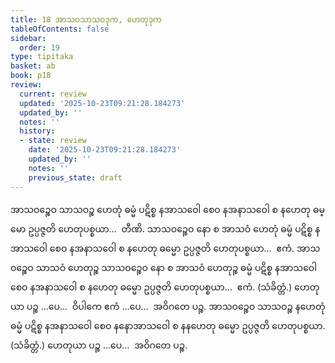 ```yaml
---
title: 18 အာသဝသာသဝဒုက, ဟေတုဒုက
tableOfContents: false
sidebar:
  order: 19
type: tipitaka
basket: ab
book: p18
review:
  current: review
  updated: '2025-10-23T09:21:28.184273'
  updated_by: ''
  notes: ''
  history:
  - state: review
    date: '2025-10-23T09:21:28.184273'
    updated_by: ''
    notes: ''
    previous_state: draft
---
```



<ReviewStatus review={frontmatter.review} showDetails={true} />

<HypothesisAnnotation frontmatter={frontmatter} />

<DynamicBreadcrumb />

<Division number="56" book="p18" e="ch" v="40" p="318">

<Paragraph number="135" book="p18">
အာသဝဉ္စေဝ သာသဝဉ္စ ဟေတုံ ဓမ္မံ ပဋိစ္စ နအာသဝေါ စေဝ နအနာသဝေါ စ နဟေတု ဓမ္မော ဥပ္ပဇ္ဇတိ ဟေတုပစ္စယာ…  တီဏိ.
</Paragraph>

<Paragraph number="136" book="p18">
သာသဝဉ္စေဝ နော စ အာသဝံ ဟေတုံ ဓမ္မံ ပဋိစ္စ နအာသဝေါ စေဝ နအနာသဝေါ စ နဟေတု ဓမ္မော ဥပ္ပဇ္ဇတိ ဟေတုပစ္စယာ…  ဧကံ.
</Paragraph>

<Paragraph number="137" book="p18">
အာသဝဉ္စေဝ သာသဝံ ဟေတုဉ္စ သာသဝဉ္စေဝ နော စ အာသဝံ ဟေတုဉ္စ ဓမ္မံ ပဋိစ္စ နအာသဝေါ စေဝ နအနာသဝေါ စ နဟေတု ဓမ္မော ဥပ္ပဇ္ဇတိ ဟေတုပစ္စယာ…  ဧကံ. (သံခိတ္တံ.) ဟေတုယာ ပဉ္စ …ပေ…  ဝိပါကေ ဧကံ …ပေ…  အဝိဂတေ ပဉ္စ.
</Paragraph>

<Paragraph number="138" book="p18">
အာသဝဉ္စေဝ သာသဝဉ္စ နဟေတုံ ဓမ္မံ ပဋိစ္စ နအနာသဝေါ စေဝ နနောအာသဝေါ စ နနဟေတု ဓမ္မော ဥပ္ပဇ္ဇတိ ဟေတုပစ္စယာ. (သံခိတ္တံ.) ဟေတုယာ ပဉ္စ …ပေ…  အဝိဂတေ ပဉ္စ.
</Paragraph>
</Division>